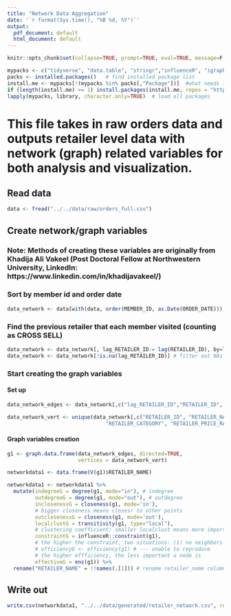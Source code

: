 ```yaml
---
title: "Network Data Aggregation"
date: '`r format(Sys.time(), "%B %d, %Y")`'
output:
  pdf_document: default
  html_document: default
---
```


```r
knitr::opts_chunk$set(collapse=TRUE, prompt=TRUE, eval=TRUE, message=F, include=T,comment=NULL,fig.width = 8, warnings = FALSE, fig.height = 8,tidy.opts=list(width.cutoff=50),tidy=TRUE,cache = TRUE)
```

```r
mypacks <- c("tidyverse", "data.table", "stringr","influenceR", "igraph")  # what packages are needed?
packs <- installed.packages()   # find installed package list
install.me <- mypacks[!(mypacks %in% packs[,"Package"])]  #what needs to be installed?
if (length(install.me) >= 1) install.packages(install.me, repos = "http://cran.us.r-project.org")   # install (if needed)
lapply(mypacks, library, character.only=TRUE)  # load all packages
```

# This file takes in raw orders data and outputs retailer level data with network (graph) related variables for both analysis and visualization.

## Read data
```r
data <- fread("../../data/raw/orders_full.csv")
```

## Create network/graph variables
### Note: Methods of creating these variables are originally from Khadija Ali Vakeel (Post Doctoral Fellow at Northwestern University, LinkedIn: https://www.linkedin.com/in/khadijavakeel/)

### Sort by member id and order date
```r
data_network <- data[with(data, order(MEMBER_ID, as.Date(ORDER_DATE))), ] # sort by order time
```

### Find the previous retailer that each member visited (counting as CROSS SELL)
```r
data_network <- data_network[, lag_RETAILER_ID:= lag(RETAILER_ID), by=list(MEMBER_ID)]
data_network <- data_network[!is.na(lag_RETAILER_ID)] # filter out NAs
```

### Start creating the graph variables
#### Set up
```r
data_network_edges <- data_network[,c("lag_RETAILER_ID","RETAILER_ID", "ORDER_DATE","ORDER_TOTAL")]

data_network_vert <- unique(data_network[,c("RETAILER_ID", "RETAILER_NAME",  
                                "RETAILER_CATEGORY", "RETAILER_PRICE_RANGE")])
```

#### Graph variables creation
```r
g1 <- graph.data.frame(data_network_edges, directed=TRUE, 
                       vertices = data_network_vert) 

networkdata1 <- data.frame(V(g1)$RETAILER_NAME)

networkdata1 <- networkdata1 %>% 
  mutate(indegreeG = degree(g1, mode="in"), # indegree
         outdegreeG = degree(g1, mode="out"), # outdegree
         inclosenessG = closeness(g1, mode='in'), 
         # bigger closeness means closesr to other points
         outclosenessG = closeness(g1, mode='out'),
         localclustG = transitivity(g1, type="local"),
         # clustering coefficient; smaller localclust means more important a node 
         constraintG = influenceR::constraint(g1),
         # the higher the constraint, two situations: (1) no neighbors (2) neighbors have very "close relations", so smaller bargain power
         # efficiencyG <- efficiency(g1) # --- unable to reproduce
         # the higher effficiency, the less important a node is
         effectiveG = ens(g1)) %>%
  rename("RETAILER_NAME" = !!names(.[1])) # rename retailer_name column
```

## Write out
```r
write.csv(networkdata1, "../../data/generated/retailer_network.csv", row.names = FALSE)
```

